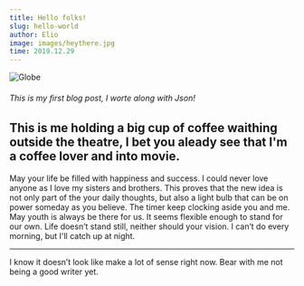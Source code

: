 ```yaml
---
title: Hello folks!
slug: hello-world
author: Elio
image: images/heythere.jpg
time: 2019.12.29
---
```


![Globe](images/heythere.jpg)

###### This is my first blog post, I worte along with Json!

## This is me holding a big cup of coffee waithing outside the theatre, I bet you aleady see that I'm a coffee lover and into movie.

May your life be filled with happiness and success. I could never love anyone as I love my sisters and brothers.
This proves that the new idea is not only part of the your daily thoughts, but also a light bulb that can be on power someday as you believe. The timer keep clocking aside you and me. May youth is always be there for us.
It seems flexible enough to stand for our own. Life doesn’t stand still, neither should your vision. I can’t do every morning, but I'll catch up at night.

---

I know it doesn’t look like make a lot of sense right now. Bear with me not being a good writer yet.
